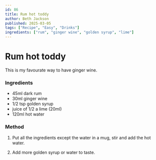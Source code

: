 ```yaml
---
id: 86
title: Rum hot toddy
author: Beth Jackson
published: 2025-03-05
tags: ["Recipe", "Easy", "Drinks"]
ingredients: ["rum", "ginger wine", "golden syrup", "lime"]
---
```


# Rum hot toddy

<BlogTextWrapper>

This is my favourate way to have ginger wine.

</BlogTextWrapper>

<BlogTextWrapper>

### Ingredients

- 45ml dark rum
- 30ml ginger wine
- 1/2 tsp golden syrup
- juice of 1/2 a lime (20ml)
- 120ml hot water

</BlogTextWrapper>

<BlogTextWrapper>

### Method

1. Put all the ingredients except the water in a mug, stir and add the hot water.

2. Add more golden syrup or water to taste.

</BlogTextWrapper>

<ClickableTags tags={tags} />
